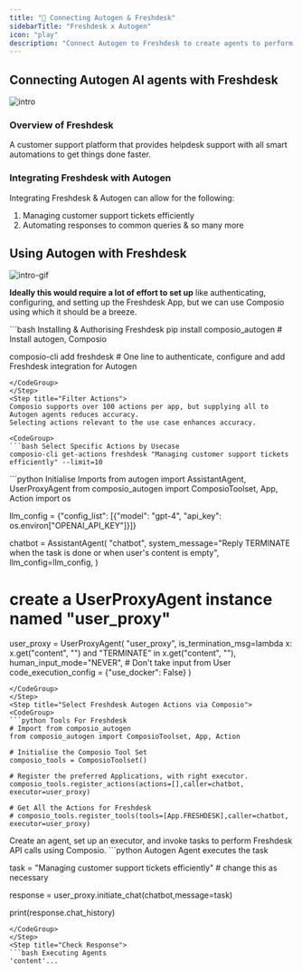 ```yaml
---
title: "🚀 Connecting Autogen & Freshdesk"
sidebarTitle: "Freshdesk x Autogen"
icon: "play"
description: "Connect Autogen to Freshdesk to create agents to perform tasks using natural language"
---
```


## Connecting Autogen AI agents with Freshdesk
![intro](/media/intro.jpg)

### Overview of Freshdesk

A customer support platform that provides helpdesk support with all smart automations to get things done faster.

### Integrating Freshdesk with Autogen

Integrating Freshdesk & Autogen can allow for the following:

1. Managing customer support tickets efficiently
2. Automating responses to common queries
& so many more

## Using Autogen with Freshdesk
![intro-gif](/media/intro.gif)
<Steps>
<Step title="Setting Up the Environment">

**Ideally this would require a lot of effort to set up** like authenticating, configuring, and setting up the Freshdesk App, but we can use Composio using which it should be a breeze.

<CodeGroup>
```bash Installing & Authorising Freshdesk
pip install composio_autogen # Install autogen, Composio 

composio-cli add freshdesk # One line to authenticate, configure and add Freshdesk integration for Autogen
```
</CodeGroup>
</Step>
<Step title="Filter Actions">
Composio supports over 100 actions per app, but supplying all to Autogen agents reduces accuracy.
Selecting actions relevant to the use case enhances accuracy.

<CodeGroup>
```bash Select Specific Actions by Usecase
composio-cli get-actions freshdesk "Managing customer support tickets efficiently" --limit=10
```
</CodeGroup>

</Step>
<Step title="Import Base Packages">

<CodeGroup>
```python Initialise Imports
from autogen import AssistantAgent, UserProxyAgent
from composio_autogen import ComposioToolset, App, Action
import os

llm_config = {"config_list": [{"model": "gpt-4", "api_key": os.environ["OPENAI_API_KEY"]}]}

chatbot = AssistantAgent(
    "chatbot",
    system_message="Reply TERMINATE when the task is done or when user's content is empty",
    llm_config=llm_config,
)

# create a UserProxyAgent instance named "user_proxy"
user_proxy = UserProxyAgent(
    "user_proxy",
    is_termination_msg=lambda x: x.get("content", "") and "TERMINATE" in x.get("content", ""),
    human_input_mode="NEVER", # Don't take input from User
    code_execution_config = {"use_docker": False}
)
```
</CodeGroup>
</Step>
<Step title="Select Freshdesk Autogen Actions via Composio">
<CodeGroup>
```python Tools For Freshdesk
# Import from composio_autogen
from composio_autogen import ComposioToolset, App, Action

# Initialise the Composio Tool Set
composio_tools = ComposioToolset()

# Register the preferred Applications, with right executor. 
composio_tools.register_actions(actions=[],caller=chatbot, executor=user_proxy)

# Get All the Actions for Freshdesk
# composio_tools.register_tools(tools=[App.FRESHDESK],caller=chatbot, executor=user_proxy) 
```
</CodeGroup>
</Step>
<Step title="Execute the Agent">
Create an agent, set up an executor, and invoke tasks to perform Freshdesk API calls using Composio. 
<CodeGroup>
```python Autogen Agent executes the task

task = "Managing customer support tickets efficiently" # change this as necessary

response = user_proxy.initiate_chat(chatbot,message=task)

print(response.chat_history)
```
</CodeGroup>
</Step>
<Step title="Check Response">
```bash Executing Agents
'content'...
```
</Step>
</Steps>
